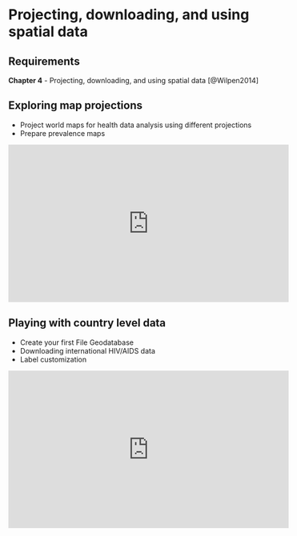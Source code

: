 # Projecting, downloading, and using spatial data {#week4}

## Requirements

**Chapter 4** - Projecting, downloading, and using spatial data [@Wilpen2014]

## Exploring map projections

+ Project world maps for health data analysis using different projections
+ Prepare prevalence maps

<iframe width="560" height="315" src="https://www.youtube.com/embed/NkYucL6OIbQ" frameborder="0" allow="accelerometer; autoplay; encrypted-media; gyroscope; picture-in-picture" allowfullscreen></iframe>

## Playing with country level data

+ Create your first File Geodatabase
+ Downloading international HIV/AIDS data
+ Label customization

<iframe width="560" height="315" src="https://www.youtube.com/embed/s9oEGYXM8k8" frameborder="0" allow="accelerometer; autoplay; encrypted-media; gyroscope; picture-in-picture" allowfullscreen></iframe>